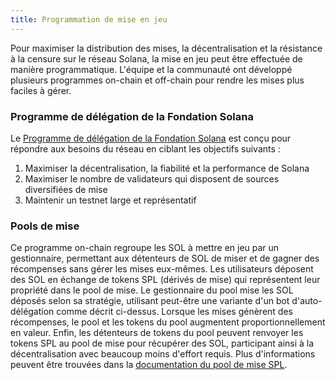 ```yaml
---
title: Programmation de mise en jeu
---
```


Pour maximiser la distribution des mises, la décentralisation et la résistance à
la censure sur le réseau Solana, la mise en jeu peut être effectuée de manière
programmatique. L'équipe et la communauté ont développé plusieurs programmes
on-chain et off-chain pour rendre les mises plus faciles à gérer.

### Programme de délégation de la Fondation Solana

Le
[Programme de délégation de la Fondation Solana](https://solana.org/delegation-program)
est conçu pour répondre aux besoins du réseau en ciblant les objectifs suivants
:

1. Maximiser la décentralisation, la fiabilité et la performance de Solana
2. Maximiser le nombre de validateurs qui disposent de sources diversifiées de
   mise
3. Maintenir un testnet large et représentatif

### Pools de mise

Ce programme on-chain regroupe les SOL à mettre en jeu par un gestionnaire,
permettant aux détenteurs de SOL de miser et de gagner des récompenses sans
gérer les mises eux-mêmes. Les utilisateurs déposent des SOL en échange de
tokens SPL (dérivés de mise) qui représentent leur propriété dans le pool de
mise. Le gestionnaire du pool mise les SOL déposés selon sa stratégie, utilisant
peut-être une variante d'un bot d'auto-délégation comme décrit ci-dessus.
Lorsque les mises génèrent des récompenses, le pool et les tokens du pool
augmentent proportionnellement en valeur. Enfin, les détenteurs de tokens du
pool peuvent renvoyer les tokens SPL au pool de mise pour récupérer des SOL,
participant ainsi à la décentralisation avec beaucoup moins d'effort requis.
Plus d'informations peuvent être trouvées dans la
[documentation du pool de mise SPL](https://spl.solana.com/stake-pool).
